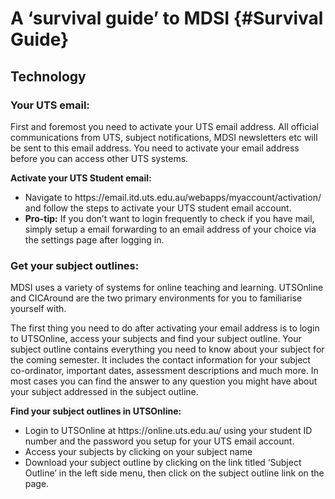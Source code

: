 # A 'survival guide' to MDSI {#Survival Guide}

## Technology

### Your UTS email:
First and foremost you need to activate your UTS email address. All official communications from UTS, subject notifications, MDSI newsletters etc will be sent to this email address. You need to activate your email address before you can access other UTS systems.

**Activate your UTS Student email:**
 
 - Navigate to https://email.itd.uts.edu.au/webapps/myaccount/activation/ and follow the steps to activate your UTS student email account. 
 - **Pro-tip:** If you don’t want to login frequently to check if you have mail, simply setup a email forwarding to an email address of your choice via the settings page after logging in.

### Get your subject outlines:
MDSI uses a variety of systems for online teaching and learning. UTSOnline and CICAround are the two primary environments for you to familiarise yourself with. 

The first thing you need to do after activating your email address is to login to UTSOnline, access your subjects and find your subject outline. Your subject outline contains everything you need to know about your subject for the coming semester. It includes the contact information for your subject co-ordinator, important dates, assessment descriptions and much more. In most cases you can find the answer to any question you might have about your subject addressed in the subject outline.

**Find your subject outlines in UTSOnline:**
 
 - Login to UTSOnline at https://online.uts.edu.au/ using your student ID number and the password you setup for your UTS email account.
 - Access your subjects by clicking on your subject name
 - Download your subject outline by clicking on the link titled ‘Subject Outline’ in the left side menu, then click on the subject outline link on the page.

